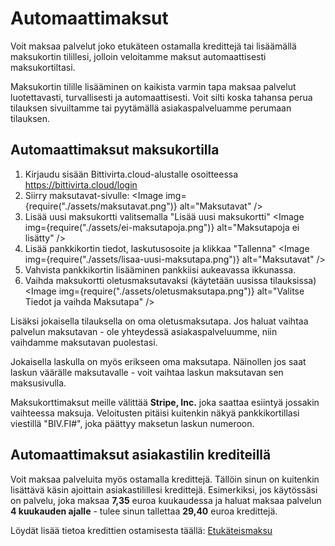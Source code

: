 
# Automaattimaksut

Voit maksaa palvelut joko etukäteen ostamalla kredittejä tai lisäämällä
maksukortin tilillesi, jolloin veloitamme maksut automaattisesti
maksukortiltasi.

Maksukortin tilille lisääminen on kaikista varmin tapa maksaa palvelut
luotettavasti, turvallisesti ja automaattisesti. Voit silti koska tahansa perua
tilauksen sivuiltamme tai pyytämällä asiakaspalveluamme perumaan tilauksen.

## Automaattimaksut maksukortilla

1. Kirjaudu sisään Bittivirta.cloud-alustalle osoitteessa
   https://bittivirta.cloud/login
2. Siirry maksutavat-sivulle:
    <Image img={require("./assets/maksutavat.png")} alt="Maksutavat" />
3. Lisää uusi maksukortti valitsemalla "Lisää uusi maksukortti"
    <Image
    	img={require("./assets/ei-maksutapoja.png")}
    	alt="Maksutapoja ei lisätty"
    />
4. Lisää pankkikortin tiedot, laskutusosoite ja klikkaa "Tallenna"
    <Image
    	img={require("./assets/lisaa-uusi-maksutapa.png")}
    	alt="Maksutavat"
    />
5. Vahvista pankkikortin lisääminen pankkiisi aukeavassa ikkunassa.
6. Vaihda maksukortti oletusmaksutavaksi (käytetään uusissa tilauksissa)
    <Image
    	img={require("./assets/oletusmaksutapa.png")}
    	alt="Valitse Tiedot ja vaihda Maksutapa"
    />

Lisäksi jokaisella tilauksella on oma oletusmaksutapa. Jos haluat vaihtaa
palvelun maksutavan - ole yhteydessä asiakaspalveluumme, niin vaihdamme
maksutavan puolestasi.

Jokaisella laskulla on myös erikseen oma maksutapa. Näinollen jos saat laskun
väärälle maksutavalle - voit vaihtaa laskun maksutavan sen maksusivulla.

Maksukorttimaksut meille välittää **Stripe, Inc.** joka saattaa esiintyä
jossakin vaihteessa maksuja. Veloitusten pitäisi kuitenkin näkyä
pankkikortillasi viestillä "BIV.FI#", joka päättyy maksetun laskun numeroon.

## Automaattimaksut asiakastilin krediteillä

Voit maksaa palveluita myös ostamalla kredittejä. Tällöin sinun on kuitenkin
lisättävä käsin ajoittain asiakastilillesi kredittejä. Esimerkiksi, jos
käytössäsi on palvelu, joka maksaa **7,35** euroa kuukaudessa ja haluat maksaa
palvelun **4 kuukauden ajalle** - tulee sinun tallettaa **29,40** euroa
kredittejä.

Löydät lisää tietoa kredittien ostamisesta täällä:
[Etukäteismaksu](/client-area/invoicing/prepayments)

